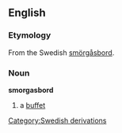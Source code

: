 ==English==
===Etymology===
From the Swedish [[smörgåsbord]].

===Noun===
'''smorgasbord'''

# a [[buffet]]


[[Category:Swedish derivations]]